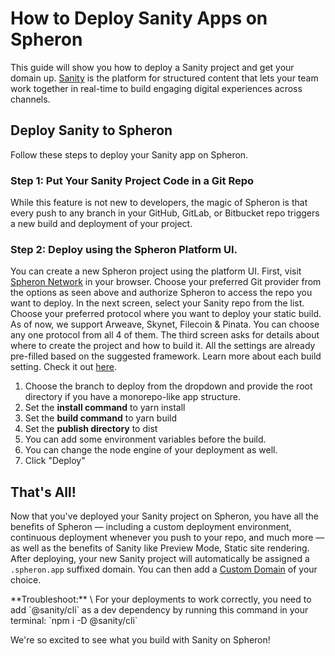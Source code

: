 
# How to Deploy Sanity Apps on Spheron

This guide will show you how to deploy a Sanity project and get your domain up.
[Sanity](https://www.sanity.io/) is the platform for structured content that lets your team work together in real-time to build engaging digital experiences across channels.

## Deploy Sanity to Spheron

Follow these steps to deploy your Sanity app on Spheron.

### Step 1: Put Your Sanity Project Code in a Git Repo

While this feature is not new to developers, the magic of Spheron is that every push to any branch in your GitHub, GitLab, or Bitbucket repo triggers a new build and deployment of your project.

### Step 2: Deploy using the Spheron Platform UI.

You can create a new Spheron project using the platform UI. First, visit [Spheron Network](https://app.spheron.network/) in your browser.
Choose your preferred Git provider from the options as seen above and authorize Spheron to access the repo you want to deploy.
In the next screen, select your Sanity repo from the list.
Choose your preferred protocol where you want to deploy your static build. As of now, we support Arweave, Skynet, Filecoin & Pinata. You can choose any one protocol from all 4 of them.
The third screen asks for details about where to create the project and how to build it. All the settings are already pre-filled based on the suggested framework. Learn more about each build setting. Check it out [here](https://docs.spheron.network/deployments/get-started#configuring-the-deployment).

1. Choose the branch to deploy from the dropdown and provide the root directory if you have a monorepo-like app structure.
2. Set the **install command** to yarn install
3. Set the **build command** to yarn build
4. Set the **publish directory** to dist
5. You can add some environment variables before the build.
6. You can change the node engine of your deployment as well.
7. Click "Deploy"

## That's All!

Now that you've deployed your Sanity project on Spheron, you have all the benefits of Spheron — including a custom deployment environment, continuous deployment whenever you push to your repo, and much more — as well as the benefits of Sanity like Preview Mode, Static site rendering.
After deploying, your new Sanity project will automatically be assigned a `.spheron.app` suffixed domain. You can then add a [Custom Domain](https://docs.spheron.network/domain-and-https/centralized-domain/attach-domain) of your choice.

<Callout>
  **Troubleshoot:** \
  For your deployments to work correctly, you need to add
  `@sanity/cli` as a dev dependency by running this command in your terminal:
  `npm i -D @sanity/cli`
</Callout>

We're so excited to see what you build with Sanity on Spheron!

<Navigation name="Deploy Sanity App" />

